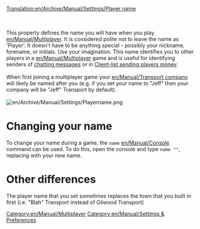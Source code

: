 [[Translation:en/Archive/Manual/Settings/Player name]]

{{en/Note|Newer versions call this option <code>client_name</code>}}
<br><br/>
This property defines the name you will have when you play [[en/Manual/Multiplayer]]. It is considered polite not to leave the name as 'Player'. It doesn't have to be anything special - possibly your nickname, forename, or initials. Use your imagination. This name identifies you to other players in a [[en/Manual/Multiplayer]] game and is useful for identifying senders of [[en/Manual/Multiplayer#chatting-messages|chatting messages]] or in [[en/Manual/Multiplayer#client-list-sending-players-money|Client-list sending players money]].
<br><br/>
When first joining a multiplayer game your [[en/Manual/Transport company]] will likely be named after you (e.g. if you set your name to "Jeff" then your company will be "Jeff" Transport by default).
<br><br/>
[[File:en/Archive/Manual/Settings/Playername.png]]

= Changing your name =
To change your name during a game, the <code>name</code> [[en/Manual/Console]] command can be used.
To do this, open the console and type <code>name "<newname>"</code>, replacing <newname> with your new name.

= Other differences =
The player name that you set sometimes replaces the town that you built in first (i.e. "Blah" Transport instead of Gilwood Transport)

[[Category:en/Manual/Multiplayer]]
[[Category:en/Manual/Settings & Preferences]]
{{en/Stub}}